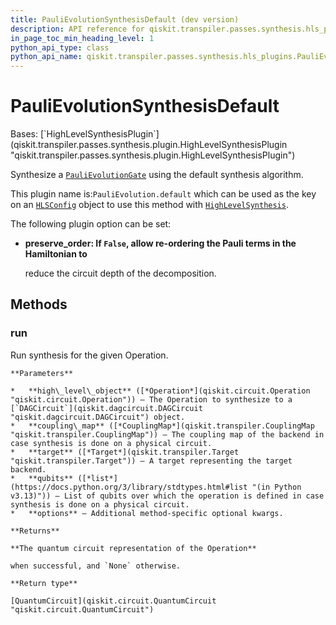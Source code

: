 ```yaml
---
title: PauliEvolutionSynthesisDefault (dev version)
description: API reference for qiskit.transpiler.passes.synthesis.hls_plugins.PauliEvolutionSynthesisDefault in the dev version of qiskit
in_page_toc_min_heading_level: 1
python_api_type: class
python_api_name: qiskit.transpiler.passes.synthesis.hls_plugins.PauliEvolutionSynthesisDefault
---
```


# PauliEvolutionSynthesisDefault

<Class id="qiskit.transpiler.passes.synthesis.hls_plugins.PauliEvolutionSynthesisDefault" isDedicatedPage={true} github="https://github.com/Qiskit/qiskit/tree/main/qiskit/transpiler/passes/synthesis/hls_plugins.py#L1682-L1706" signature="qiskit.transpiler.passes.synthesis.hls_plugins.PauliEvolutionSynthesisDefault" modifiers="class">
  Bases: [`HighLevelSynthesisPlugin`](qiskit.transpiler.passes.synthesis.plugin.HighLevelSynthesisPlugin "qiskit.transpiler.passes.synthesis.plugin.HighLevelSynthesisPlugin")

  Synthesize a [`PauliEvolutionGate`](qiskit.circuit.library.PauliEvolutionGate "qiskit.circuit.library.PauliEvolutionGate") using the default synthesis algorithm.

  This plugin name is:`PauliEvolution.default` which can be used as the key on an [`HLSConfig`](qiskit.transpiler.passes.HLSConfig "qiskit.transpiler.passes.HLSConfig") object to use this method with [`HighLevelSynthesis`](qiskit.transpiler.passes.HighLevelSynthesis "qiskit.transpiler.passes.HighLevelSynthesis").

  The following plugin option can be set:

  *   **preserve\_order: If `False`, allow re-ordering the Pauli terms in the Hamiltonian to**

      reduce the circuit depth of the decomposition.

  ## Methods

  ### run

  <Function id="qiskit.transpiler.passes.synthesis.hls_plugins.PauliEvolutionSynthesisDefault.run" github="https://github.com/Qiskit/qiskit/tree/main/qiskit/transpiler/passes/synthesis/hls_plugins.py#L1695-L1706" signature="run(high_level_object, coupling_map=None, target=None, qubits=None, **options)">
    Run synthesis for the given Operation.

    **Parameters**

    *   **high\_level\_object** ([*Operation*](qiskit.circuit.Operation "qiskit.circuit.Operation")) – The Operation to synthesize to a [`DAGCircuit`](qiskit.dagcircuit.DAGCircuit "qiskit.dagcircuit.DAGCircuit") object.
    *   **coupling\_map** ([*CouplingMap*](qiskit.transpiler.CouplingMap "qiskit.transpiler.CouplingMap")) – The coupling map of the backend in case synthesis is done on a physical circuit.
    *   **target** ([*Target*](qiskit.transpiler.Target "qiskit.transpiler.Target")) – A target representing the target backend.
    *   **qubits** ([*list*](https://docs.python.org/3/library/stdtypes.html#list "(in Python v3.13)")) – List of qubits over which the operation is defined in case synthesis is done on a physical circuit.
    *   **options** – Additional method-specific optional kwargs.

    **Returns**

    **The quantum circuit representation of the Operation**

    when successful, and `None` otherwise.

    **Return type**

    [QuantumCircuit](qiskit.circuit.QuantumCircuit "qiskit.circuit.QuantumCircuit")
  </Function>
</Class>

